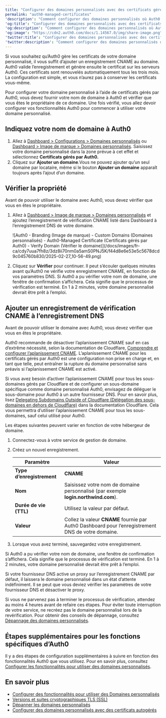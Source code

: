 ---
title: "Configurer des domaines personnalisés avec des certificats gérés par Auth0"
permalink: "auth0-managed-certificates"
'description': "Comment configurer des domaines personnalisés où Auth0 gère les certificats TLS (SSL)."
'og:title': "Configurer des domaines personnalisés avec des certificats gérés par Auth0"
'og:description': "Comment configurer des domaines personnalisés où Auth0 gère les certificats TLS (SSL)."
'og:image': "https://cdn2.auth0.com/docs/1.14567.0/img/share-image.png"
'twitter:title': "Configurer des domaines personnalisés avec des certificats gérés par Auth0"
'twitter:description': "Comment configurer des domaines personnalisés où Auth0 gère les certificats TLS (SSL)."
---

Si vous souhaitez qu’Auth0 gère les certificats de votre domaine personnalisé, il vous suffit d’ajouter un enregistrement CNAME au domaine. Auth0 valide l’enregistrement et génère ensuite le certificat sur les serveurs Auth0. Ces certificats sont renouvelés automatiquement tous les trois mois. La configuration est simple, et vous n’aurez pas à conserver les certificats vous-même.

Pour configurer votre domaine personnalisé à l’aide de certificats gérés par Auth0, vous devez fournir votre nom de domaine à Auth0 et vérifier que vous êtes le propriétaire de ce domaine. Une fois vérifié, vous allez devoir configurer vos fonctionnalités Auth0 pour commencer à utiliser votre domaine personnalisé.

## Indiquez votre nom de domaine à Auth0

1. Allez à [Dashboard > Configurations > Domaines personnalisés](https://manage.auth0.com/#/tenant/custom_domains) ou [Dashboard > Image de marque > Domaines personnalisés](https://manage.auth0.com/#/custom_domains). Saisissez votre domaine personnalisé dans la zone prévue à cet effet et sélectionnez **Certificats gérés par Auth0.**
2. Cliquez sur **Ajouter un domaine**.Vous ne pouvez ajouter qu’un seul domaine par locataire, même si le bouton **Ajouter un domaine** apparaît toujours après l’ajout d’un domaine.

## Vérifier la propriété

Avant de pouvoir utiliser le domaine avec Auth0, vous devez vérifier que vous en êtes le propriétaire.

1. Allez à [Dashboard > Image de marque > Domaines personnalisés](https://manage.auth0.com/#/branding/custom_domains) et ajoutez l’enregistrement de vérification CNAME listé dans Dashboard à l’enregistrement DNS de votre domaine.

   <Frame>![Auth0 - Branding (Image de marque) - Custom Domains (Domaines personnalisés) - Auth0-Managed Certificate (Certificats gérés par Auth0) - Verify Domain (Vérifier le domaine)](/docs/images/fr-ca/cdy7uua7fh8z/3dz8ii70nm0a5amS0PNJ5K/f44d8e6e53e5c5678dcd9c045760b830/2025-02-27_10-56-49.png)</Frame>

2. Cliquez sur **Vérifier** pour continuer.
   Il peut s’écouler quelques minutes avant qu’Auth0 ne vérifie votre enregistrement CNAME, en fonction de vos paramètres DNS. Si Auth0 a pu vérifier votre nom de domaine, une fenêtre de confirmation s’affichera. Cela signifie que le processus de vérification est terminé. En 1 à 2 minutes, votre domaine personnalisé devrait être prêt à l’emploi.

## Ajouter un enregistrement de vérification CNAME à l’enregistrement DNS

Avant de pouvoir utiliser le domaine avec Auth0, vous devez vérifier que vous en êtes le propriétaire.

<Callout icon="file-lines" color="#0EA5E9" iconType="regular">

Auth0 recommande de désactiver l’aplanissement CNAME sauf en cas d’extrême nécessité, selon la documentation de Cloudflare, [Comprendre et configurer l’aplanissement CNAME](https://support.cloudflare.com/hc/en-us/articles/200169056-Understand-and-configure-CNAME-Flattening). L’aplanissement CNAME pour les certificats gérés par Auth0 est une configuration non prise en charge et, en tant que telle, peut entraîner la rupture du domaine personnalisé sans préavis si l’aplanissement CNAME est activé.

</Callout>

Si vous avez besoin d’activer l’aplanissement CNAME pour tous les sous-domaines gérés par Cloudflare et de configurer un sous-domaine spécifique comme domaine personnalisé Auth0, envisagez de déléguer le sous-domaine pour Auth0 à un autre fournisseur DNS. Pour en savoir plus, lisez [Delegating Subdomains Outside of Cloudflare (Délégation des sous-domaines en dehors de Cloudflare)](https://support.cloudflare.com/hc/en-us/articles/360021357131-Delegating-Subdomains-Outside-of-Cloudflare) dans la documentation Cloudflare. Cela vous permettra d’utiliser l’aplanissement CNAME pour tous les sous-domaines, sauf celui utilisé pour Auth0.

Les étapes suivantes peuvent varier en fonction de votre hébergeur de domaine.

1. Connectez-vous à votre service de gestion de domaine.
2. Créez un nouvel enregistrement.

   <table class="table"><thead>
   <tr>
   <th>Paramètre</th>
   <th>Valeur</th>
   </tr>
   </thead>
   <tbody>
   <tr>
   <td><strong>Type d’enregistrement</strong></td>
   <td><strong>CNAME</strong></td>
   </tr>
   <tr>
   <td><strong>Nom</strong></td>
   <td>Saisissez votre nom de domaine personnalisé (par exemple <strong>login.northwind.com</strong>).</td>
   </tr>
   <tr>
   <td><strong>Durée de vie (TTL)</strong></td>
   <td>Utilisez la valeur par défaut.</td>
   </tr>
   <tr>
   <td><strong>Valeur</strong></td>
   <td>Collez la valeur <strong>CNAME</strong> fournie par Auth0 Dashboard pour l’enregistrement DNS de votre domaine.</td>
   </tr>
   </tbody>
   </table>
   
3. Lorsque vous avez terminé, sauvegardez votre enregistrement.

Si Auth0 a pu vérifier votre nom de domaine, une fenêtre de confirmation s’affichera. Cela signifie que le processus de vérification est terminé. En 1 à 2 minutes, votre domaine personnalisé devrait être prêt à l’emploi.

<Callout icon="file-lines" color="#0EA5E9" iconType="regular">

Si votre fournisseur DNS active un proxy sur l’enregistrement CNAME par défaut, il laissera le domaine personnalisé dans un état d’attente indéfiniment. Il se peut que vous deviez vérifier les paramètres de votre fournisseur DNS et désactiver le proxy.

</Callout>

Si vous ne parvenez pas à terminer le processus de vérification, attendez au moins 4 heures avant de refaire ces étapes. Pour éviter toute interruption de votre service, ne recréez pas le domaine personnalisé lors de la revérification. Pour obtenir des conseils de dépannage, consultez [Dépannage des domaines personnalisés](https://auth0.com/docs/troubleshoot/integration-extensibility-issues/troubleshoot-custom-domains).

## Étapes supplémentaires pour les fonctions spécifiques d’Auth0

Il y a des étapes de configuration supplémentaires à suivre en fonction des fonctionnalités Auth0 que vous utilisez. Pour en savoir plus, consultez [Configurer les fonctionnalités pour utiliser des domaines personnalisés](/docs/docs/fr-ca/customize/custom-domains/configure-features-to-use-custom-domains).

## En savoir plus

* [Configurer des fonctionnalités pour utiliser des Domaines personnalisés](/docs/docs/fr-ca/customize/custom-domains/configure-features-to-use-custom-domains)
* [Versions et suites cryptographiques TLS (SSL)](/docs/docs/fr-ca/customize/custom-domains/self-managed-certificates/tls-ssl)
* [Dépanner les domaines personnalisés](/docs/docs/fr-ca/troubleshoot/integration-extensibility-issues/troubleshoot-custom-domains)
* [Configurer des domaines personnalisés avec des certificats autogérés](/docs/docs/fr-ca/customize/custom-domains/self-managed-certificates)